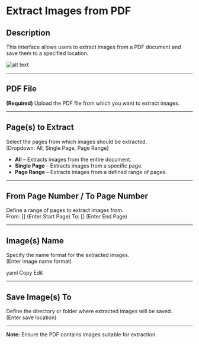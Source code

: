# Extract Images from PDF  

## **Description**

This interface allows users to extract images from a PDF document and save them to a specified location.

![alt text](../../assets/pdf/extract-images-from-pdf.png)

---

## PDF File

**(Required)** Upload the PDF file from which you want to extract images.

---

## Page(s) to Extract

Select the pages from which images should be extracted.  
[Dropdown: All, Single Page, Page Range]

- **All** – Extracts images from the entire document.  
- **Single Page** – Extracts images from a specific page.  
- **Page Range** – Extracts images from a defined range of pages.  

---

## From Page Number / To Page Number

Define a range of pages to extract images from.  
From: [] (Enter Start Page) To: [] (Enter End Page)

---

## Image(s) Name

Specify the name format for the extracted images.  
(Enter image name format)

yaml
Copy
Edit

---

## Save Image(s) To

Define the directory or folder where extracted images will be saved.  
(Enter save location)

---

**Note:** Ensure the PDF contains images suitable for extraction.